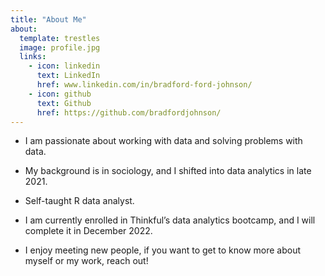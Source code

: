 ```yaml
---
title: "About Me"
about:
  template: trestles
  image: profile.jpg
  links:
    - icon: linkedin
      text: LinkedIn
      href: www.linkedin.com/in/bradford-ford-johnson/
    - icon: github
      text: Github
      href: https://github.com/bradfordjohnson/
---
```


-   I am passionate about working with data and solving problems with data.

-   My background is in sociology, and I shifted into data analytics in late 2021.

-   Self-taught R data analyst.

-   I am currently enrolled in Thinkful's data analytics bootcamp, and I will complete it in December 2022.

-   I enjoy meeting new people, if you want to get to know more about myself or my work, reach out!
